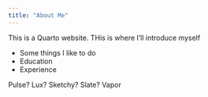```yaml
---
title: "About Me"
---
```


This is a Quarto website. THis is where I'll introduce myself

- Some things I like to do 
- Education 
- Experience

Pulse? Lux? Sketchy? Slate? Vapor
